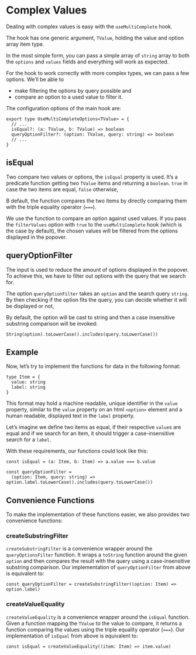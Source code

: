 # Complex Values

Dealing with complex values is easy with the `useMultiComplete` hook.

The hook has one generic argument, `TValue`, holding the value and option array item type.

In the most simple form, you can pass a simple array of `string` array to both the `options` and `values` fields and everything will work as expected.

For the hook to work correctly with more complex types, we can pass a few options. We’ll be able to

- make filtering the options by query possible and
- compare an option to a used value to filter it.

The configuration options of the main hook are:

```tsx {3,4} filename="UseMultiCompleteOptions.ts"
export type UseMultiCompleteOptions<TValue> = {
  // ...
  isEqual?: (a: TValue, b: TValue) => boolean
  queryOptionFilter?: (option: TValue, query: string) => boolean
  // ...
}
```


## isEqual

Two compare two values or options, the `isEqual` property is used. It’s  a predicate function getting two `TValue` items and returning a `boolean`. `true` in case the two items are equal, `false` otherwise,

B default, the function compares the two items by directly comparing them with the triple equality operator (`===`).

We use the function to compare an option against used values. If you pass the `filterValues` option with `true`  to the `useMultiComplete` hook (which is the case by default), the chosen values will be filtered from the options displayed in the popover.

## queryOptionFilter

The input is used to reduce the amount of options displayed in the popover. To achieve this, we have to filter out options with the query that we search for.

The option `queryOptionFilter` takes an `option` and the search query `string`. By then checking if the option fits the query, you can decide whether it will be displayed or not,

By default, the option will be cast to string and then a case insensitive substring comparison will be invoked:

```tsx
String(option).toLowerCase().includes(query.toLowerCase())
```

## Example

Now, let’s try to implement the functions for data in the following format:

```tsx
type Item = {
  value: string
  label: string
}
```

This format may hold a machine readable, unique identifier in the `value` property, similar to the `value` property on an html `<option>` element and a human readable, displayed text in the `label` property.

Let’s imagine we define two items as equal, if their respective `value`s are equal and if we search for an item, it should trigger a case-insensitive search for a `label`.

With these requirements, our functions could look like this:

```tsx
const isEqual = (a: Item, b: Item) => a.value === b.value

const queryOptionFilter =
  (option: Item, query: string) => option.label.toLowerCase().includes(query.toLowerCase())
```

## Convenience Functions

To make the implementation of these functions easier, we also provides two convenience functions:

### createSubstringFilter

`createSubstringFilter` is a convenience wrapper around the `queryOptionsFilter` function.
It wraps a `toString` function around the given `option` and then compares the result with the query using a case-insensitive substring comparison.
Our implementation of `queryOptionFilter` from above is equivalent to:

```tsx
const queryOptionFilter = createSubstringFilter((option: Item) => option.label)
```

### createValueEquality

`createValueEquality` is a convenience wrapper around the `isEqual` function.
Given a function mapping the `TValue` to the value to compare, it returns a function comparing the values using the triple equality operator (`===`).
Our implementation of `isEqual` from above is equivalent to:

```tsx
const isEqual = createValueEquality((item: Item) => item.value)
```